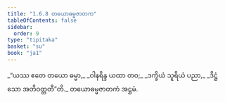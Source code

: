 ```yaml
---
title: "1.6.8 တယောဓမ္မဇာတက"
tableOfContents: false
sidebar:
  order: 9
type: "tipitaka"
basket: "su"
book: "ja1"
---
```



<DynamicBreadcrumb />

<Division number="58" book="ja1">

<Paragraph number="127" type="verses" book="ja1">
_“ယဿ ဧတေ တယော ဓမ္မာ,_  
_ဝါနရိန္ဒ ယထာ တဝ;_  
_ဒက္ခိယံ သူရိယံ ပညာ,_  
_ဒိဋ္ဌံ သော အတိဝတ္တတီ”တိ._  


</Paragraph>
</Division>

<Paragraph number="128" type="center" book="ja1">
တယောဓမ္မဇာတကံ အဋ္ဌမံ.
</Paragraph>